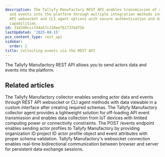 ```yaml
---
description: The Tallyfy Manufactory REST API enables transmission of actors data
  and events into the platform through multiple integration methods including REST
  API websocket and CLI agent options with secure authentication and data collection
  capabilities.
id: 33d348cccf44a57c218ee761737ed75b
lastUpdated: '2025-08-15'
pcx_content_type: rest_api
sidebar:
  order: 2
title: Collecting events via the REST API
---
```


The Tallyfy Manufactory REST API allows you to send actors data and events into the platform.


## Related articles
<CardGrid>
<LinkTitleCard header="<b>Manufactory > Collector</b>" href="/products/manufactory/collector/" > The Tallyfy Manufactory collector enables sending actor data and events through REST API websocket or CLI agent methods with data viewable in a custom interface after creating required schemas. </LinkTitleCard>
<LinkTitleCard header="<b>Collector > Collecting events via our CLI agent</b>" href="/products/manufactory/collector/agent/" > The Tallyfy Manufactory collector agent provides a lightweight solution for off-loading API event transmission and enables data collection from IoT devices with limited computing power or connectivity constraints. </LinkTitleCard>
<LinkTitleCard header="<b>Rest Api > Send events via the REST API</b>" href="/products/manufactory/collector/rest_api/send_events/" > The POST /events endpoint enables sending actor profiles to Tallyfy Manufactory by providing organization ID project ID actor profile object and event attributes with proper schema validation. </LinkTitleCard>
<LinkTitleCard header="<b>Collector > Collecting events via websocket</b>" href="/products/manufactory/collector/websocket/" > Tallyfy Manufactory's websocket connection enables real-time bidirectional communication between browser and server for persistent data exchange sessions. </LinkTitleCard>
</CardGrid>